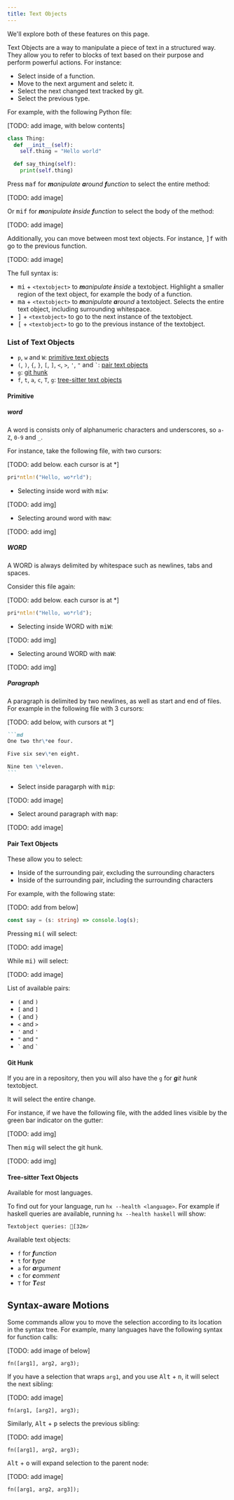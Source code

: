 ```yaml
---
title: Text Objects
---
```


We'll explore both of these features on this page.

Text Objects are a way to manipulate a piece of text in a structured way. They allow you to refer to blocks of text based on their purpose and perform powerful actions. For instance:

- Select inside of a function.
- Move to the next argument and seletc it.
- Select the next changed text tracked by git.
- Select the previous type.

For example, with the following Python file:

[TODO: add image, with below contents]

```python
class Thing:
  def __init__(self):
    self.thing = "Hello world"

  def say_thing(self):
    print(self.thing)
```

Press <kbd>maf</kbd> for _**m**anipulate **a**round **f**unction_ to select the entire method:

[TODO: add image]

Or <kbd>mif</kbd> for _**m**anipulate **i**nside **f**unction_ to select the body of the method:

[TODO: add image]

Additionally, you can move between most text objects. For instance, <kbd>]f</kbd> with go to the previous function.

[TODO: add image]

The full syntax is:

- <kbd>mi</kbd> + `<textobject>` to _**m**anipulate **i**nside_ a textobject. Highlight a smaller region of the text object, for example the body of a function.
- <kbd>ma</kbd> + `<textobject>` to _**m**anipulate **a**round_ a textobject. Selects the entire text object, including surrounding whitespace.
- <kbd>]</kbd> + `<textobject>` to go to the next instance of the textobject.
- <kbd>[</kbd> + `<textobject>` to go to the previous instance of the textobject.

### List of Text Objects

- `p`, `w` and `W`: [primitive text objects](#primitive)
- `(`, `)`, `{`, `}`, `[`, `]`, `<`, `>`, `'`, `"` and `` ` ``: [pair text objects](#pair)
- `g`: [git hunk](#git-hunk)
- `f`, `t`, `a`, `c`, `T`, `g`: [tree-sitter text objects](#tree-sitter-text-objects)

#### Primitive

##### word

A word is consists only of alphanumeric characters and underscores, so `a-Z`, `0-9` and `_`.

For instance, take the following file, with two cursors:

[TODO: add below. each cursor is at *]

```rs
pri*ntln!("Hello, wo*rld");
```

- Selecting inside word with <kbd>miw</kbd>:

[TODO: add img]

- Selecting around word with <kbd>maw</kbd>:

[TODO: add img]

##### WORD

A WORD is always delimited by whitespace such as newlines, tabs and spaces.

Consider this file again:

[TODO: add below. each cursor is at *]

```rs
pri*ntln!("Hello, wo*rld");
```

- Selecting inside WORD with <kbd>miW</kbd>:

[TODO: add img]

- Selecting around WORD with <kbd>maW</kbd>:

[TODO: add img]

##### Paragraph

A paragraph is delimited by two newlines, as well as start and end of files. For example in the following file with 3 cursors:

[TODO: add below, with cursors at *]

````md
```md
One two thr\*ee four.

Five six sev\*en eight.

Nine ten \*eleven.
```
````

- Select inside paragarph with <kbd>mip</kbd>:

[TODO: add image]

- Select around paragraph with <kbd>map</kbd>:

[TODO: add image]

#### Pair Text Objects

These allow you to select:

- Inside of the surrounding pair, excluding the surrounding characters
- Inside of the surrounding pair, including the surrounding characters

For example, with the following state:

[TODO: add from below]

```ts
const say = (s: string) => console.log(s);
```

Pressing <kbd>mi(</kbd> will select:

[TODO: add image]

While <kbd>mi)</kbd> will select:

[TODO: add image]

List of available pairs:

- `(` and `)`
- `[` and `]`
- `{` and `}`
- `<` and `>`
- `'` and `'`
- `"` and `"`
- `` ` `` and `` ` ``

#### Git Hunk

If you are in a repository, then you will also have the `g` for _**g**it hunk_ textobject.

It will select the entire change.

For instance, if we have the following file, with the added lines visible by the green bar indicator on the gutter:

[TODO: add img]

Then <kbd>mig</kbd> will select the git hunk.

[TODO: add img]

#### Tree-sitter Text Objects

Available for most languages.

To find out for your language, run `hx --health <language>`. For example if haskell queries are available, running `hx --health haskell` will show:

```ansi
Textobject queries: [32m✓
```

Available text objects:

- `f` for _**f**unction_
- `t` for _**t**ype_
- `a` for _**a**rgument_
- `c` for _**c**omment_
- `T` for _**T**est_

## Syntax-aware Motions

Some commands allow you to move the selection according to its location in the syntax tree. For example, many languages have the following syntax for function calls:

[TODO: add image of below]

```
fn([arg1], arg2, arg3);
```

If you have a selection that wraps `arg1`, and you use <kbd>Alt</kbd> + <kbd>n</kbd>, it will select the next sibling:

[TODO: add image]

```
fn(arg1, [arg2], arg3);
```

Similarly, <kbd>Alt</kbd> + <kbd>p</kbd> selects the previous sibling:

[TODO: add image]

```
fn([arg1], arg2, arg3);
```

<kbd>Alt</kbd> + <kbd>o</kbd> will expand selection to the parent node:

[TODO: add image]

```
fn([arg1, arg2, arg3]);
```
